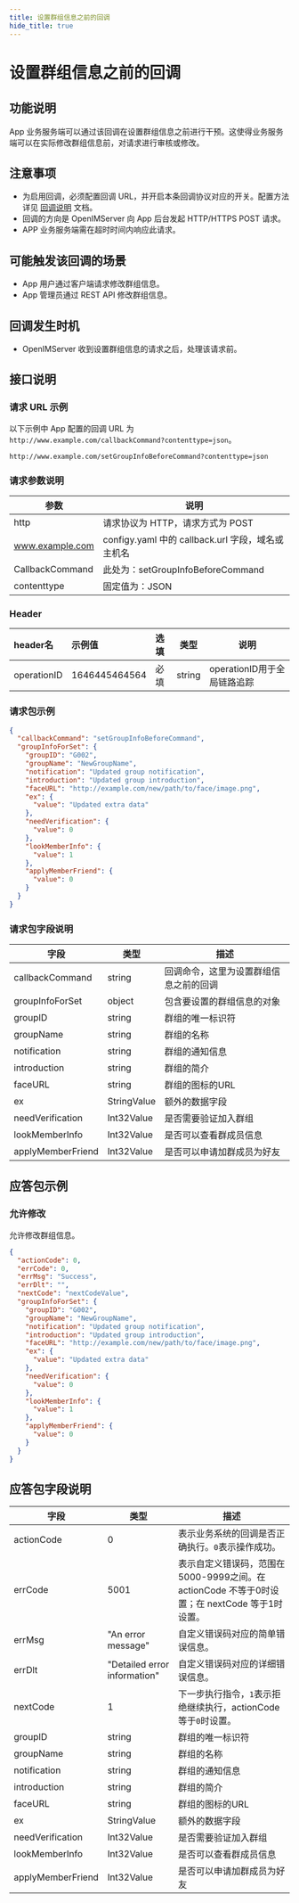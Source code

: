 ```yaml
---
title: 设置群组信息之前的回调
hide_title: true
---
```


# 设置群组信息之前的回调

## 功能说明
App 业务服务端可以通过该回调在设置群组信息之前进行干预。这使得业务服务端可以在实际修改群组信息前，对请求进行审核或修改。

## 注意事项
- 为启用回调，必须配置回调 URL，并开启本条回调协议对应的开关。配置方法详见 [回调说明](../introduction) 文档。
- 回调的方向是 OpenIMServer 向 App 后台发起 HTTP/HTTPS POST 请求。
- APP 业务服务端需在超时时间内响应此请求。

## 可能触发该回调的场景
- App 用户通过客户端请求修改群组信息。
- App 管理员通过 REST API 修改群组信息。

## 回调发生时机
- OpenIMServer 收到设置群组信息的请求之后，处理该请求前。

## 接口说明

### 请求 URL 示例
以下示例中 App 配置的回调 URL 为 `http://www.example.com/callbackCommand?contenttype=json`。
```plaintext
http://www.example.com/setGroupInfoBeforeCommand?contenttype=json
```

### 请求参数说明

| 参数              | 说明                                            |
|-----------------|-----------------------------------------------|
| http            | 请求协议为 HTTP，请求方式为 POST                         |
| www.example.com | configy.yaml 中的 callback.url 字段，域名或主机名                                        |
| CallbackCommand | 此处为：setGroupInfoBeforeCommand |
| contenttype     | 固定值为：JSON                                     |

### Header
| header名     | 示例值           | 选填  | 类型     | 说明                  |
|:------------|:--------------|:----|--------|---------------------|
| operationID | 1646445464564 | 必填  | string | operationID用于全局链路追踪 |

### 请求包示例
```json
{
  "callbackCommand": "setGroupInfoBeforeCommand",
  "groupInfoForSet": {
    "groupID": "G002",
    "groupName": "NewGroupName",
    "notification": "Updated group notification",
    "introduction": "Updated group introduction",
    "faceURL": "http://example.com/new/path/to/face/image.png",
    "ex": {
      "value": "Updated extra data"
    },
    "needVerification": {
      "value": 0
    },
    "lookMemberInfo": {
      "value": 1
    },
    "applyMemberFriend": {
      "value": 0
    }
  }
}
```

### 请求包字段说明

| 字段                   | 类型       | 描述                                        |
|----------------------|------------|-------------------------------------------|
| callbackCommand      | string     | 回调命令，这里为设置群组信息之前的回调       |
| groupInfoForSet      | object     | 包含要设置的群组信息的对象                  |
| groupID              | string     | 群组的唯一标识符                           |
| groupName            | string     | 群组的名称                                 |
| notification         | string     | 群组的通知信息                             |
| introduction         | string     | 群组的简介                                 |
| faceURL              | string     | 群组的图标的URL                            |
| ex                   | StringValue| 额外的数据字段                             |
| needVerification     | Int32Value | 是否需要验证加入群组                       |
| lookMemberInfo       | Int32Value | 是否可以查看群成员信息                     |
| applyMemberFriend    | Int32Value | 是否可以申请加群成员为好友                 |

## 应答包示例

### 允许修改
允许修改群组信息。

```json
{
  "actionCode": 0,
  "errCode": 0,
  "errMsg": "Success",
  "errDlt": "",
  "nextCode": "nextCodeValue",
  "groupInfoForSet": {
    "groupID": "G002",
    "groupName": "NewGroupName",
    "notification": "Updated group notification",
    "introduction": "Updated group introduction",
    "faceURL": "http://example.com/new/path/to/face/image.png",
    "ex": {
      "value": "Updated extra data"
    },
    "needVerification": {
      "value": 0
    },
    "lookMemberInfo": {
      "value": 1
    },
    "applyMemberFriend": {
      "value": 0
    }
  }
}
```

## 应答包字段说明

| 字段                  | 类型       | 描述                                        |
|---------------------|------------|-------------------------------------------|
| actionCode  | 0                            | 表示业务系统的回调是否正确执行。`0`表示操作成功。     |
| errCode     | 5001                        | 表示自定义错误码，范围在5000-9999之间。在 actionCode 不等于0时设置；在 nextCode 等于1时设置。|
| errMsg      | "An error message"           | 自定义错误码对应的简单错误信息。|
| errDlt      | "Detailed error information" | 自定义错误码对应的详细错误信息。|
| nextCode    | 1                            | 下一步执行指令，`1`表示拒绝继续执行，actionCode 等于`0`时设置。|
| groupID              | string     | 群组的唯一标识符                           |
| groupName            | string     | 群组的名称                                 |
| notification         | string     | 群组的通知信息                             |
| introduction         | string     | 群组的简介                                 |
| faceURL              | string     | 群组的图标的URL                            |
| ex                   | StringValue| 额外的数据字段                             |
| needVerification     | Int32Value | 是否需要验证加入群组                       |
| lookMemberInfo       | Int32Value | 是否可以查看群成员信息                     |
| applyMemberFriend    | Int32Value | 是否可以申请加群成员为好友                 |

